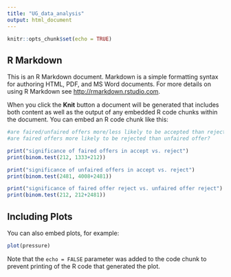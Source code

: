 ```yaml
---
title: "UG_data_analysis"
output: html_document
---
```


```r
knitr::opts_chunk$set(echo = TRUE)
```

## R Markdown

This is an R Markdown document. Markdown is a simple formatting syntax for authoring HTML, PDF, and MS Word documents. For more details on using R Markdown see <http://rmarkdown.rstudio.com>.

When you click the **Knit** button a document will be generated that includes both content as well as the output of any embedded R code chunks within the document. You can embed an R code chunk like this:

```r
#are faired/unfaired offers more/less likely to be accepted than rejected?
#are faired offers more likely to be rejected than unfaired offer?

print("significance of faired offers in accept vs. reject")
print(binom.test(212, 1333+212))

print("significance of unfaired offers in accept vs. reject")
print(binom.test(2481, 4008+2481))

print("significance of faired offer reject vs. unfaired offer reject")
print(binom.test(212, 212+2481))
```

## Including Plots

You can also embed plots, for example:

```r
plot(pressure)
```

Note that the `echo = FALSE` parameter was added to the code chunk to prevent printing of the R code that generated the plot.
